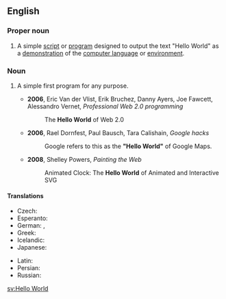 ==English==
{{wikipedia|Hello world program}}

===Proper noun===
{{en-proper noun|head=[[hello|Hello]] [[world|World]]}}

# {{lb|en|programming}} A simple [[script]] or [[program]] designed to output the text "Hello World" as a [[demonstration]] of the [[computer language]] or [[environment]].

===Noun===
{{en-noun|head=[[hello|Hello]] [[world|World]]}}

# {{lb|en|programming|by extension}} A simple first program for any purpose.
#* '''2006''', Eric Van der Vlist, Erik Bruchez, Danny Ayers, Joe Fawcett, Alessandro Vernet, ''Professional Web 2.0 programming‎''
#*: The '''Hello World''' of Web 2.0
#* '''2006''', Rael Dornfest, Paul Bausch, Tara Calishain, ''Google hacks‎''
#*: Google refers to this as the '''"Hello World"''' of Google Maps.
#* '''2008''', Shelley Powers, ''Painting the Web‎''
#*: Animated Clock: The '''Hello World''' of Animated and Interactive SVG

====Translations====
{{trans-top|Hello World}}
* Czech: {{t|cs|Ahoj světe}}
* Esperanto: {{t|eo|Saluton, Mondo}}
* German: {{t|de|Hallo Welt}}, {{t|de|Hallo-Welt-Programm|n}}
* Greek: {{t|el|Καλημέρα κόσμε|sc=Grek}}
* Icelandic: {{t|is|Halló, heimur}}
* Japanese: {{t|ja|こんにちは世界|tr=konnichiwa sekai|sc=Jpan}} {{qualifier|rare except in Japanese-based programming languages}}
{{trans-mid}}
* Latin: {{t-check|la|Ave, munde}}
* Persian: {{t|fa|سلام دنیا|tr=salâm donyâ|sc=fa-Arab}}
* Russian: {{t|ru|Привет, мир}}
{{trans-bottom}}

[[sv:Hello World]]
